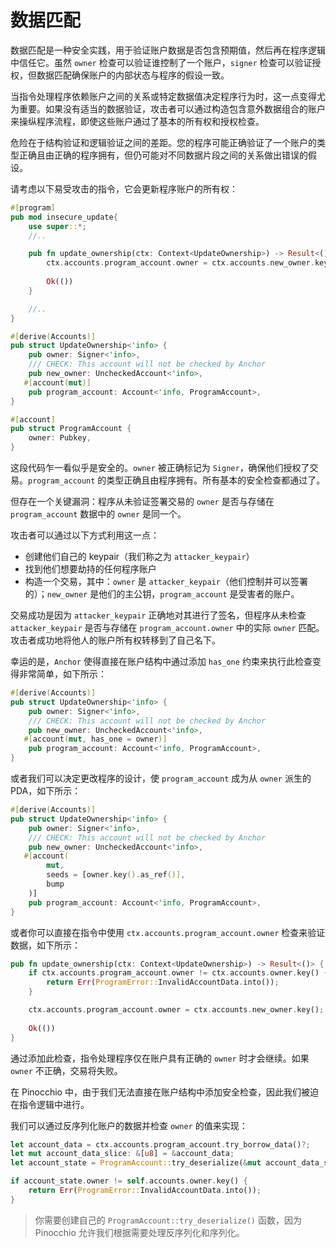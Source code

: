 
# 数据匹配

数据匹配是一种安全实践，用于验证账户数据是否包含预期值，然后再在程序逻辑中信任它。虽然 `owner` 检查可以验证谁控制了一个账户，`signer` 检查可以验证授权，但数据匹配确保账户的内部状态与程序的假设一致。

当指令处理程序依赖账户之间的关系或特定数据值决定程序行为时，这一点变得尤为重要。如果没有适当的数据验证，攻击者可以通过构造包含意外数据组合的账户来操纵程序流程，即使这些账户通过了基本的所有权和授权检查。

危险在于结构验证和逻辑验证之间的差距。您的程序可能正确验证了一个账户的类型正确且由正确的程序拥有，但仍可能对不同数据片段之间的关系做出错误的假设。

<ArticleSection name="Anchor" id="anchor" level="h2" />

请考虑以下易受攻击的指令，它会更新程序账户的所有权：

```rust
#[program]
pub mod insecure_update{
    use super::*;
    //..

    pub fn update_ownership(ctx: Context<UpdateOwnership>) -> Result<()> {
        ctx.accounts.program_account.owner = ctx.accounts.new_owner.key();
    
        Ok(())
    }

    //..
}

#[derive(Accounts)]
pub struct UpdateOwnership<'info> {
    pub owner: Signer<'info>,
    /// CHECK: This account will not be checked by Anchor
    pub new_owner: UncheckedAccount<'info>,
   #[account(mut)]
    pub program_account: Account<'info, ProgramAccount>,
}

#[account]
pub struct ProgramAccount {
    owner: Pubkey,
}
```

这段代码乍一看似乎是安全的。`owner` 被正确标记为 `Signer`，确保他们授权了交易。`program_account` 的类型正确且由程序拥有。所有基本的安全检查都通过了。

但存在一个关键漏洞：程序从未验证签署交易的 `owner` 是否与存储在 `program_account` 数据中的 `owner` 是同一个。

攻击者可以通过以下方式利用这一点：
- 创建他们自己的 keypair（我们称之为 `attacker_keypair`）
- 找到他们想要劫持的任何程序账户
- 构造一个交易，其中：`owner` 是 `attacker_keypair`（他们控制并可以签署的）；`new_owner` 是他们的主公钥，`program_account` 是受害者的账户。

交易成功是因为 `attacker_keypair` 正确地对其进行了签名，但程序从未检查 `attacker_keypair` 是否与存储在 `program_account.owner` 中的实际 `owner` 匹配。攻击者成功地将他人的账户所有权转移到了自己名下。

幸运的是，`Anchor` 使得直接在账户结构中通过添加 `has_one` 约束来执行此检查变得非常简单，如下所示：

```rust
#[derive(Accounts)]
pub struct UpdateOwnership<'info> {
    pub owner: Signer<'info>,
    /// CHECK: This account will not be checked by Anchor
    pub new_owner: UncheckedAccount<'info>,
   #[account(mut, has_one = owner)]
    pub program_account: Account<'info, ProgramAccount>,
}
```

或者我们可以决定更改程序的设计，使 `program_account` 成为从 `owner` 派生的 PDA，如下所示：

```rust
#[derive(Accounts)]
pub struct UpdateOwnership<'info> {
    pub owner: Signer<'info>,
    /// CHECK: This account will not be checked by Anchor
    pub new_owner: UncheckedAccount<'info>,
   #[account(
        mut,
        seeds = [owner.key().as_ref()],
        bump
    )]
    pub program_account: Account<'info, ProgramAccount>,
}
```

或者你可以直接在指令中使用 `ctx.accounts.program_account.owner` 检查来验证数据，如下所示：

```rust
pub fn update_ownership(ctx: Context<UpdateOwnership>) -> Result<()> {
    if ctx.accounts.program_account.owner != ctx.accounts.owner.key() {
        return Err(ProgramError::InvalidAccountData.into());
    }

    ctx.accounts.program_account.owner = ctx.accounts.new_owner.key();
    
    Ok(())
}
```

通过添加此检查，指令处理程序仅在账户具有正确的 `owner` 时才会继续。如果 `owner` 不正确，交易将失败。

<ArticleSection name="Pinocchio" id="pinocchio" level="h2" />

在 Pinocchio 中，由于我们无法直接在账户结构中添加安全检查，因此我们被迫在指令逻辑中进行。

我们可以通过反序列化账户的数据并检查 `owner` 的值来实现：

```rust
let account_data = ctx.accounts.program_account.try_borrow_data()?;
let mut account_data_slice: &[u8] = &account_data;
let account_state = ProgramAccount::try_deserialize(&mut account_data_slice)?;

if account_state.owner != self.accounts.owner.key() {
    return Err(ProgramError::InvalidAccountData.into());
}
```

> 你需要创建自己的 `ProgramAccount::try_deserialize()` 函数，因为 Pinocchio 允许我们根据需要处理反序列化和序列化。

